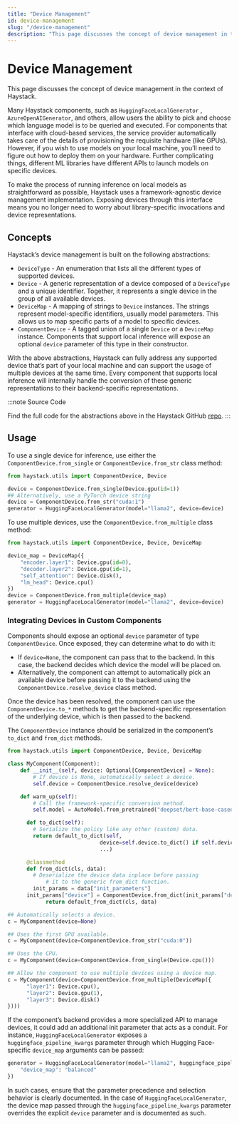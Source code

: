 ```yaml
---
title: "Device Management"
id: device-management
slug: "/device-management"
description: "This page discusses the concept of device management in the context of Haystack."
---
```


# Device Management

This page discusses the concept of device management in the context of Haystack.

Many Haystack components, such as `HuggingFaceLocalGenerator` , `AzureOpenAIGenerator`, and others, allow users the ability to pick and choose which language model is to be queried and executed. For components that interface with cloud-based services, the service provider automatically takes care of the details of provisioning the requisite hardware (like GPUs). However, if you wish to use models on your local machine, you’ll need to figure out how to deploy them on your hardware. Further complicating things, different ML libraries have different APIs to launch models on specific devices.

To make the process of running inference on local models as straightforward as possible, Haystack uses a framework-agnostic device management implementation. Exposing devices through this interface means you no longer need to worry about library-specific invocations and device representations.

## Concepts

Haystack’s device management is built on the following abstractions:

- `DeviceType`  - An enumeration that lists all the different types of supported devices.
- `Device`  - A generic representation of a device composed of a `DeviceType` and a unique identifier. Together, it represents a single device in the group of all available devices.
- `DeviceMap` - A mapping of strings to `Device` instances. The strings represent model-specific identifiers, usually model parameters. This allows us to map specific parts of a model to specific devices.
- `ComponentDevice` - A tagged union of a single `Device` or a `DeviceMap` instance. Components that support local inference will expose an optional `device` parameter of this type in their constructor.

With the above abstractions, Haystack can fully address any supported device that’s part of your local machine and can support the usage of multiple devices at the same time. Every component that supports local inference will internally handle the conversion of these generic representations to their backend-specific representations.

:::note Source Code

Find the full code for the abstractions above in the Haystack GitHub [repo](https://github.com/deepset-ai/haystack/blob/6a776e672fb69cc4ee42df9039066200f1baf24e/haystack/utils/device.py).
:::

## Usage

To use a single device for inference, use either the `ComponentDevice.from_single` or `ComponentDevice.from_str` class method:

```python
from haystack.utils import ComponentDevice, Device

device = ComponentDevice.from_single(Device.gpu(id=1))
## Alternatively, use a PyTorch device string
device = ComponentDevice.from_str("cuda:1")
generator = HuggingFaceLocalGenerator(model="llama2", device=device)
```

To use multiple devices, use the `ComponentDevice.from_multiple` class method:

```python
from haystack.utils import ComponentDevice, Device, DeviceMap

device_map = DeviceMap({
	"encoder.layer1": Device.gpu(id=0),
	"decoder.layer2": Device.gpu(id=1),
	"self_attention": Device.disk(),
	"lm_head": Device.cpu()
})
device = ComponentDevice.from_multiple(device_map)
generator = HuggingFaceLocalGenerator(model="llama2", device=device)
```

### Integrating Devices in Custom Components

Components should expose an optional `device` parameter of type `ComponentDevice`.  Once exposed, they can determine what to do with it:

- If `device=None`, the component can pass that to the backend. In this case, the backend decides which device the model will be placed on.
- Alternatively, the component can attempt to automatically pick an available device before passing it to the backend using the `ComponentDevice.resolve_device` class method.

Once the device has been resolved, the component can use the `ComponentDevice.to_*` methods to get the backend-specific representation of the underlying device, which is then passed to the backend.

The `ComponentDevice` instance should be serialized in the component’s `to_dict` and `from_dict` methods.

```python
from haystack.utils import ComponentDevice, Device, DeviceMap

class MyComponent(Component):
    def __init__(self, device: Optional[ComponentDevice] = None):
        # If device is None, automatically select a device.
        self.device = ComponentDevice.resolve_device(device)

    def warm_up(self):
        # Call the framework-specific conversion method.
        self.model = AutoModel.from_pretrained("deepset/bert-base-cased-squad2", device=self.device.to_hf())

	  def to_dict(self):
	    # Serialize the policy like any other (custom) data.
	    return default_to_dict(self,
							 device=self.device.to_dict() if self.device else None,
							 ...)

	  @classmethod
	  def from_dict(cls, data):
	    # Deserialize the device data inplace before passing
			# it to the generic from_dict function.
	    init_params = data["init_parameters"]
      init_params["device"] = ComponentDevice.from_dict(init_params["device"])
			return default_from_dict(cls, data)

## Automatically selects a device.
c = MyComponent(device=None)

## Uses the first GPU available.
c = MyComponent(device=ComponentDevice.from_str("cuda:0"))

## Uses the CPU.
c = MyComponent(device=ComponentDevice.from_single(Device.cpu()))

## Allow the component to use multiple devices using a device map.
c = MyComponent(device=ComponentDevice.from_multiple(DeviceMap({
      "layer1": Device.cpu(),
      "layer2": Device.gpu(1),
      "layer3": Device.disk()
})))
```

If the component’s backend provides a more specialized API to manage devices, it could add an additional init parameter that acts as a conduit. For instance, `HuggingFaceLocalGenerator` exposes a `huggingface_pipeline_kwargs` parameter through which Hugging Face-specific `device_map`  arguments can be passed:

```python
generator = HuggingFaceLocalGenerator(model="llama2", huggingface_pipeline_kwargs={
	"device_map": "balanced"
})
```

In such cases, ensure that the parameter precedence and selection behavior is clearly documented. In the case of `HuggingFaceLocalGenerator`, the device map passed through the `huggingface_pipeline_kwargs` parameter overrides the explicit `device` parameter and is documented as such.
